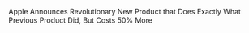 Apple Announces Revolutionary New Product that Does Exactly What Previous Product Did, But Costs 50% More
